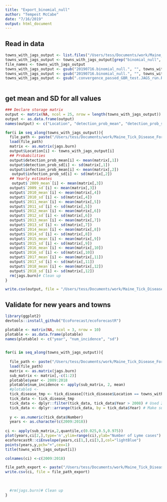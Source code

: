 ```yaml
---
title: "Export_binomial_null"
author: "Tempest McCabe"
date: "7/16/2019"
output: html_document
---
```


## Read in data
```r
towns_with_jags_output <- list.files("/Users/tess/Documents/work/Maine_Tick_Disease_Forecast/Jags_output/")
towns_with_jags_output <- towns_with_jags_output[grep("binomial_null", towns_with_jags_output)]
file_names <- towns_with_jags_output
towns_with_jags_output <- gsub("20190716.binomial_null.", "", towns_with_jags_output)
towns_with_jags_output <- gsub("20190716.binomial_null.", "", towns_with_jags_output)
towns_with_jags_output <- gsub(".convergence_passed_GBR_test.JAGS_run.Rdata", "", towns_with_jags_output)
                
```


## get mean and SD for all values
```r
### Declare storage matrix
output <- matrix(NA, ncol = 25, nrow = length(towns_with_jags_output)) 
output <- as.data.frame(output)
names(output) <- c("Location", "detection_prob_mean", "detection_prob_sd", "infection_prob_mean","infection_prob_sd", "2009_mean", "2009_sd", "2010_mean", "2010_sd", "2011_mean", "2011_sd", "2012_mean", "2012_sd","2013_mean", "2013_sd","2014_mean", "2014_sd","2015_mean", "2015_sd","2016_mean", "2016_sd","2017_mean", "2017_sd","2018_mean", "2018_sd")

for(i in seq_along(towns_with_jags_output)){
  file_path <- paste("/Users/tess/Documents/work/Maine_Tick_Disease_Forecast/Jags_output/", file_names[i], sep = "")
  load(file_path)
  matrix <- as.matrix(jags.burn)
  output$Location[i] <- towns_with_jags_output[i]
  ## Probabilities
  output$detection_prob_mean[i] <- mean(matrix[,1])
  output$detection_prob_sd[i] <- sd(matrix[,1])
  output$infection_prob_mean[i] <- mean(matrix[,2])
   output$infection_prob_sd[i] <- sd(matrix[,2])
  ## Yearly estimates
   output$`2009_mean`[i] <- mean(matrix[,3])
  output$`2009_sd`[i] <- mean(matrix[,3])
  output$`2010_mean`[i] <- mean(matrix[,4])
  output$`2010_sd`[i] <- sd(matrix[,4])
  output$`2011_mean`[i] <- mean(matrix[,5])
  output$`2011_sd`[i] <- sd(matrix[,5])
  output$`2012_mean`[i] <- mean(matrix[,6])
  output$`2012_sd`[i] <- sd(matrix[,6])
  output$`2013_mean`[i] <- mean(matrix[,7])
  output$`2013_sd`[i] <- sd(matrix[,7])
  output$`2014_mean`[i] <- mean(matrix[,8])
  output$`2014_sd`[i] <- sd(matrix[,8])
  output$`2015_mean`[i] <- mean(matrix[,9])
  output$`2015_sd`[i] <- sd(matrix[,9])
  output$`2016_mean`[i] <- mean(matrix[,10])
  output$`2016_sd`[i] <- sd(matrix[,10])
  output$`2017_mean`[i] <- mean(matrix[,11])
  output$`2017_sd`[i] <- sd(matrix[,11])
  output$`2018_mean`[i] <- mean(matrix[,12])
  output$`2018_sd`[i] <- sd(matrix[,12])
  rm(jags.burn)# Clean up
}

write.csv(output, file = "/Users/tess/Documents/work/Maine_Tick_Disease_Forecast/modeled_output/Binomial_null_ouput.csv")

```


## Validate for new years and towns
```r
library(ggplot2)
devtools::install_github("EcoForecast/ecoforecastR")

plotable <- matrix(NA, ncol = 3, nrow = 10) 
plotable <- as.data.frame(plotable)
names(plotable) <- c("year", "num_incidence", "sd")

  
for(i in seq_along(towns_with_jags_output)){
  
  file_path <- paste("/Users/tess/Documents/work/Maine_Tick_Disease_Forecast/Jags_output/", file_names[i], sep = "")
  load(file_path)
  matrix <- as.matrix(jags.burn)
  sub_matrix <- matrix[,-c(1:2)]
  plotable$year <- 2009:2018
  plotable$num_incidence <- apply(sub_matrix, 2, mean)
  #plotable$ <- 
  tick_disease_tmp <- tick_disease[(tick_disease$Location == towns_with_jags_output[i] ),] 
  tick_data <- tick_disease_tmp
  tick_data <- dplyr::filter(tick_data, tick_data$Year > 2008) # Used 2008 as prior on system
  tick_data <- dplyr::arrange(tick_data, by = tick_data$Year) # Make sure model is fitting through time
  
  y <- as.numeric(tick_data$Number)
  years <- as.character(c(2009:2018))
  
ci <- apply(sub_matrix,2,quantile,c(0.025,0.5,0.975))
plot(years,ci[2,],type='n',ylim=range(ci),ylab="Number of Lyme cases")
ecoforecastR::ciEnvelope(years,ci[1,],ci[3,],col="lightBlue")
points(years,y,pch="+",cex=1)
title(towns_with_jags_output[i])

colnames(ci) <-c(2009:2018)

file_path_export <- paste("/Users/tess/Documents/work/Maine_Tick_Disease_Forecast/modeled_output/", towns_with_jags_output[i], "_confidence_interval_binomial_null_ouput.csv", sep = "")
write.csv(ci, file = file_path_export)
  
 
  
  #rm(jags.burn)# Clean up
}



```